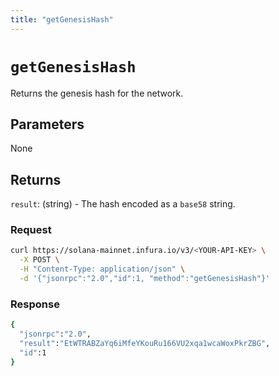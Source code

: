 ```yaml
---
title: "getGenesisHash"
---
```



# `getGenesisHash`

Returns the genesis hash for the network. <CreditCost network="solana" method="getGenesisHash" />

## Parameters

None

## Returns

`result`: (string) - The hash encoded as a `base58` string.

### Request

<Tabs>
  <TabItem value="curl">

  ```bash
  curl https://solana-mainnet.infura.io/v3/<YOUR-API-KEY> \
    -X POST \
    -H "Content-Type: application/json" \
    -d '{"jsonrpc":"2.0","id":1, "method":"getGenesisHash"}'
   ```

  </TabItem>
</Tabs>

### Response

<Tabs>
  <TabItem value="JSON">

  ```bash
  {
    "jsonrpc":"2.0",
    "result":"EtWTRABZaYq6iMfeYKouRu166VU2xqa1wcaWoxPkrZBG",
    "id":1
  }
  ```

  </TabItem>
</Tabs>